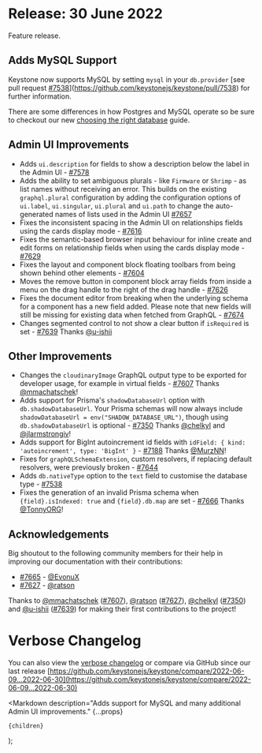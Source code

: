 
# Release: 30 June 2022

Feature release.


## Adds MySQL Support

Keystone now supports MySQL by setting `mysql` in your `db.provider` [see pull request [#7538](https://github.com/keystonejs/keystone/pull/7538)](https://github.com/keystonejs/keystone/pull/7538) for further information.

<Emoji symbol="⚠️" alt="Warning" /> There are some differences in how Postgres and MySQL operate so be sure to checkout our new [choosing the right database](https://keystonejs.com/docs/guides/choosing-a-database) guide.

## Admin UI Improvements

- <Emoji symbol="➕" alt="Plus" /> Adds `ui.description` for fields to show a description below the label in the Admin UI - [#7578](https://github.com/keystonejs/keystone/pull/7578)
- <Emoji symbol="➕" alt="Plus" /> Adds the ability to set ambiguous plurals - like `Firmware` or `Shrimp` - as list names without receiving an error. This builds on the existing `graphql.plural` configuration by adding the configuration options of `ui.label`, `ui.singular`, `ui.plural` and `ui.path` to change the auto-generated names of lists used in the Admin UI [#7657](https://github.com/keystonejs/keystone/pull/7657)
- Fixes the inconsistent spacing in the Admin UI on relationships fields using the cards display mode - [#7616](https://github.com/keystonejs/keystone/pull/7616)
- Fixes the semantic-based browser input behaviour for inline create and edit forms on relationship fields when using the cards display mode - [#7629](https://github.com/keystonejs/keystone/pull/7629)
- Fixes the layout and component block floating toolbars from being shown behind other elements - [#7604](https://github.com/keystonejs/keystone/pull/7604)
- Moves the remove button in component block array fields from inside a menu on the drag handle to the right of the drag handle - [#7626](https://github.com/keystonejs/keystone/pull/7626)
- Fixes the document editor from breaking when the underlying schema for a component has a new field added. Please note that new fields will still be missing for existing data when fetched from GraphQL - [#7674](https://github.com/keystonejs/keystone/pull/7674)
- Changes segmented control to not show a clear button if `isRequired` is set - [#7639](https://github.com/keystonejs/keystone/pull/7639) Thanks [@u-ishii](https://github.com/u-ishii)

## Other Improvements <Emoji symbol="✨" alt="Sparkles" />

- <Emoji symbol="➕" alt="Plus" /> Changes the `cloudinaryImage` GraphQL output type to be exported for developer usage, for example in virtual fields - [#7607](https://github.com/keystonejs/keystone/pull/7607)  Thanks [@mmachatschek](https://github.com/mmachatschek)!
- <Emoji symbol="➕" alt="Plus" /> Adds support for Prisma's `shadowDatabaseUrl` option with `db.shadowDatabaseUrl`. Your Prisma schemas will now always include `shadowDatabaseUrl = env("SHADOW_DATABASE_URL")`, though using `db.shadowDatabaseUrl` is optional - [#7350](https://github.com/keystonejs/keystone/pull/7350) Thanks [@chelkyl](https://github.com/chelkyl) and [@jlarmstrongiv](https://github.com/jlarmstrongiv)!
- <Emoji symbol="➕" alt="Plus" /> Adds support for BigInt autoincrement id fields with `idField: { kind: 'autoincrement', type: 'BigInt' }` - [#7188](https://github.com/keystonejs/keystone/pull/7188) Thanks [@MurzNN](https://github.com/MurzNN)!
- Fixes for `graphQLSchemaExtension`, custom resolvers, if replacing default resolvers, were previously broken - [#7644](https://github.com/keystonejs/keystone/pull/7644)
- <Emoji symbol="➕" alt="Plus" /> Adds `db.nativeType` option to the `text` field to customise the database type - [#7538](https://github.com/keystonejs/keystone/pull/7538)
- Fixes the generation of an invalid Prisma schema when `{field}.isIndexed: true` and `{field}.db.map` are set - [#7666](https://github.com/keystonejs/keystone/pull/7666) Thanks [@TonnyORG](https://github.com/TonnyORG)!

## Acknowledgements <Emoji symbol="💙" alt="Blue heart" />
Big shoutout to the following community members for their help in improving our documentation with their contributions:

- [#7665](https://github.com/keystonejs/keystone/pull/7665) - [@EvonuX](https://github.com/EvonuX)
- [#7627](https://github.com/keystonejs/keystone/pull/7627) - [@ratson](https://github.com/ratson)

Thanks to [@mmachatschek](https://github.com/mmachatschek) ([#7607](https://github.com/keystonejs/keystone/pull/7607)), [@ratson](https://github.com/ratson) ([#7627](https://github.com/keystonejs/keystone/pull/7627)), [@chelkyl](https://github.com/chelkyl) ([#7350](https://github.com/keystonejs/keystone/pull/7350)) and [@u-ishii](https://github.com/u-ishii) ([#7639](https://github.com/keystonejs/keystone/pull/7639)) for making their first contributions to the project!

# Verbose Changelog <Emoji symbol="📜" alt="Scroll" />

You can also view the [verbose changelog](https://github.com/keystonejs/keystone/pull/7542) or compare via GitHub since our last release [https://github.com/keystonejs/keystone/compare/2022-06-09...2022-06-30](https://github.com/keystonejs/keystone/compare/2022-06-09...2022-06-30)

  <Markdown
    description="Adds support for MySQL and many additional Admin UI improvements."
    {...props}
  >
    {children}
  </Markdown>
);
